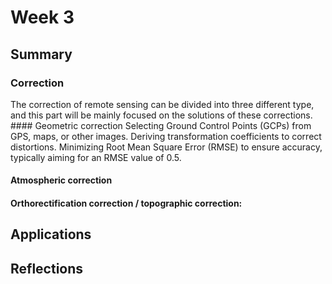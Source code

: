 # Week 3

## Summary

### Correction
The correction of remote sensing can be divided into three different type, and this part will be mainly focused on the solutions of these corrections.
#### Geometric correction
Selecting Ground Control Points (GCPs) from GPS, maps, or other images.
Deriving transformation coefficients to correct distortions.
Minimizing Root Mean Square Error (RMSE) to ensure accuracy, typically aiming for an RMSE value of 0.5.

#### Atmospheric correction

#### Orthorectification correction / topographic correction:

## Applications

## Reflections